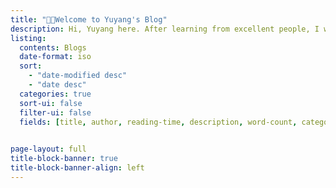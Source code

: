 ```yaml
---
title: "👋🏻Welcome to Yuyang's Blog"
description: Hi, Yuyang here. After learning from excellent people, I want to share my thoughts and experiences with you to contribute a little to the community. I hope you can find something useful here.  HAPPY LEARNING😁😁!!!
listing:
  contents: Blogs
  date-format: iso
  sort: 
    - "date-modified desc"
    - "date desc"
  categories: true
  sort-ui: false
  filter-ui: false
  fields: [title, author, reading-time, description, word-count, categories, file-modified]
  

page-layout: full
title-block-banner: true
title-block-banner-align: left
---
```

